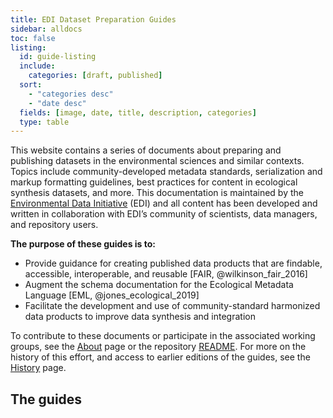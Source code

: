 ```yaml
---
title: EDI Dataset Preparation Guides
sidebar: alldocs
toc: false
listing:
  id: guide-listing
  include:
    categories: [draft, published]
  sort: 
    - "categories desc"
    - "date desc"
  fields: [image, date, title, description, categories]
  type: table
---
```


This website contains a series of documents about preparing and publishing datasets in the environmental sciences and similar contexts. Topics include community-developed metadata standards, serialization and markup formatting guidelines, best practices for content in ecological synthesis datasets, and more. This documentation is maintained by the [Environmental Data Initiative](https://edirepository.org) (EDI) and all content has been developed and written in collaboration with EDI's community of scientists, data managers, and repository users.

**The purpose of these guides is to:**

- Provide guidance for creating published data products that are findable, accessible, interoperable, and reusable [FAIR, @wilkinson_fair_2016]
- Augment the schema documentation for the Ecological Metadata Language [EML, @jones_ecological_2019]
- Facilitate the development and use of community-standard harmonized data products to improve data synthesis and integration

To contribute to these documents or participate in the associated working groups, see the [About](about.qmd) page or the repository [README](https://github.com/EDIorg/data-package-best-practices). For more on the history of this effort, and access to earlier editions of the guides, see the [History](history.qmd) page.

## The guides

::: {#guide-listing}
:::